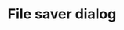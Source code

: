 ---
title: 'File saver dialog'
sidebarTitle: 'File saver'
description: 'Open the file saver dialog in a Kotlin Multiplatform project'
---
